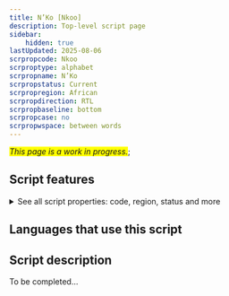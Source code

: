 ```yaml
---
title: N’Ko [Nkoo]
description: Top-level script page
sidebar:
    hidden: true
lastUpdated: 2025-08-06
scrpropcode: Nkoo
scrproptype: alphabet
scrpropname: N’Ko
scrpropstatus: Current
scrpropregion: African
scrpropdirection: RTL
scrpropbaseline: bottom
scrpropcase: no
scrpropwspace: between words
---
```


<span style='background-color:yellow'>_This page is a work in progress._</span>;


## Script features

<details>
<summary> See all script properties: code, region, status and more</summary>
<ScriptInfo />
</details>

## Languages that use this script

<WsList script='Nkoo' wsMax='5' />

## Script description

To be completed...

